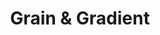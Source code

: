 ---
title: "Grain & Gradient"
description: "Welcome to the Grain & Gradient."
blocks:
  - name: "HEADER"
    title: "Welcome to the Grain & Gradient"
---